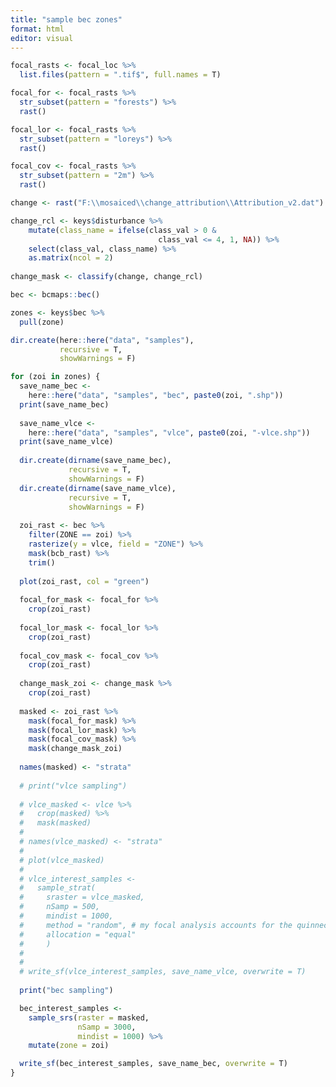 ```yaml
---
title: "sample bec zones"
format: html
editor: visual
---
```


```r
focal_rasts <- focal_loc %>%
  list.files(pattern = ".tif$", full.names = T)

focal_for <- focal_rasts %>%
  str_subset(pattern = "forests") %>%
  rast()

focal_lor <- focal_rasts %>%
  str_subset(pattern = "loreys") %>%
  rast()

focal_cov <- focal_rasts %>%
  str_subset(pattern = "2m") %>%
  rast()

change <- rast("F:\\mosaiced\\change_attribution\\Attribution_v2.dat")

change_rcl <- keys$disturbance %>%
    mutate(class_name = ifelse(class_val > 0 &
                                 class_val <= 4, 1, NA)) %>%
    select(class_val, class_name) %>%
    as.matrix(ncol = 2)
  
change_mask <- classify(change, change_rcl)
```

```r
bec <- bcmaps::bec()

zones <- keys$bec %>%
  pull(zone)

dir.create(here::here("data", "samples"),
           recursive = T,
           showWarnings = F)

for (zoi in zones) {
  save_name_bec <-
    here::here("data", "samples", "bec", paste0(zoi, ".shp"))
  print(save_name_bec)
  
  save_name_vlce <-
    here::here("data", "samples", "vlce", paste0(zoi, "-vlce.shp"))
  print(save_name_vlce)
  
  dir.create(dirname(save_name_bec),
             recursive = T,
             showWarnings = F)
  dir.create(dirname(save_name_vlce),
             recursive = T,
             showWarnings = F)
  
  zoi_rast <- bec %>%
    filter(ZONE == zoi) %>%
    rasterize(y = vlce, field = "ZONE") %>%
    mask(bcb_rast) %>%
    trim()
  
  plot(zoi_rast, col = "green")
  
  focal_for_mask <- focal_for %>%
    crop(zoi_rast)
  
  focal_lor_mask <- focal_lor %>%
    crop(zoi_rast)
  
  focal_cov_mask <- focal_cov %>%
    crop(zoi_rast)
  
  change_mask_zoi <- change_mask %>%
    crop(zoi_rast)
  
  masked <- zoi_rast %>%
    mask(focal_for_mask) %>%
    mask(focal_lor_mask) %>%
    mask(focal_cov_mask) %>%
    mask(change_mask_zoi)
  
  names(masked) <- "strata"
  
  # print("vlce sampling")
  
  # vlce_masked <- vlce %>%
  #   crop(masked) %>%
  #   mask(masked)
  # 
  # names(vlce_masked) <- "strata"
  # 
  # plot(vlce_masked)
  # 
  # vlce_interest_samples <-
  #   sample_strat(
  #     sraster = vlce_masked,
  #     nSamp = 500,
  #     mindist = 1000,
  #     method = "random", # my focal analysis accounts for the quinnec method from sgsR
  #     allocation = "equal"
  #     )
  # 
  # 
  # write_sf(vlce_interest_samples, save_name_vlce, overwrite = T)
  
  print("bec sampling")

  bec_interest_samples <-
    sample_srs(raster = masked,
               nSamp = 3000,
               mindist = 1000) %>%
    mutate(zone = zoi)

  write_sf(bec_interest_samples, save_name_bec, overwrite = T)
}
```
